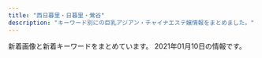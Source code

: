 ```yaml
---
title: "西日暮里・日暮里・鶯谷"
description: "キーワード別にの巨乳アジアン・チャイナエステ嬢情報をまとめました。"
---
```


新着画像と新着キーワードをまとめています。
2021年01月10日の情報です。

<DmmAffiliateIns />
<KeywordTable
  shops={
    [
    {
        "url": "https://mominoki.tyo.ac/",
        "keywords": {
            "86": 4,
            "E": 4,
            "85": 12,
            "C": 14,
            "D": 20,
            "87": 8
        },
        "img_links": [
            "https://mominoki.tyo.ac/photos/sites/41/2020/09/2020092801595154.jpg",
            "https://mominoki.tyo.ac/images/themes/pink/s_ranking.png",
            "https://mominoki.tyo.ac/images/themes/pink/s_news.png",
            "https://mominoki.tyo.ac/images/room1.jpg",
            "https://mominoki.tyo.ac/images/room4.jpg",
            "https://mominoki.tyo.ac/photos/sites/41/2020/09/2020092804344750.jpg",
            "https://mominoki.tyo.ac/images/themes/pink/no2.png",
            "https://mominoki.tyo.ac/images/themes/pink/no1.png",
            "https://mominoki.tyo.ac/images/themes/pink/s_newface.png",
            "https://mominoki.tyo.ac/photos/sites/41/2020/09/2020092804344656.jpg",
            "https://mominoki.tyo.ac/photos/sites/41/2020/09/2020092810535583.jpg",
            "https://mominoki.tyo.ac/images/themes/pink/r3.jpg",
            "https://mominoki.tyo.ac/images/themes/pink/s_pickup.png",
            "https://mominoki.tyo.ac/images/themes/pink/s_staff.png",
            "https://mominoki.tyo.ac/images/themes/pink/s_link.png",
            "https://mominoki.tyo.ac/photos/sites/41/2020/09/2020092804344859.jpg",
            "https://mominoki.tyo.ac/images/themes/pink/mobile.jpg",
            "https://mominoki.tyo.ac/photos/sites/41/2020/11/2020111401222038.jpg",
            "https://mominoki.tyo.ac/images/room3.jpg",
            "https://mominoki.tyo.ac/images/room2.jpg",
            "https://mominoki.tyo.ac/images/themes/pink/line.png"
        ],
        "name": "\u3082\u307f\u306e\u6728",
        "station": "\u753a\u5c4b\u99c51\u756a\u51fa\u53e3"
    },
    {
        "station": "JR\u65e5\u66ae\u91cc\u99c5\u5357\u53e3",
        "name": "\u306f\u305f\u3061",
        "url": "http://www.mac-riraku106.xyz/",
        "img_links": [
            "http://www.mac-riraku106.xyz/uploads/200608/1-20060Q0251EY.jpg",
            "http://www.mac-riraku106.xyz/uploads/190723/21-1.jpg",
            "http://www.mac-riraku106.xyz/uploads/191209/1-1912091229204E.jpg",
            "http://www.mac-riraku106.xyz/uploads/191008/1-19100Q5453V63.jpg",
            "http://www.mac-riraku106.xyz/uploads/200608/1-20060Q02506204.jpg",
            "http://www.mac-riraku106.xyz/static/picture/michi01.png",
            "http://www.mac-riraku106.xyz/uploads/191128/1-19112Q3102OP.jpg",
            "http://www.mac-riraku106.xyz/uploads/200501/1-200501125251121.jpg",
            "http://www.mac-riraku106.xyz/uploads/200501/1-200501125150516.jpg",
            "http://www.mac-riraku106.xyz/uploads/190723/34-1.jpg",
            "http://www.mac-riraku106.xyz/uploads/191219/1-19121912423J29.jpg",
            "http://www.mac-riraku106.xyz/static/picture/1.jpg",
            "http://www.mac-riraku106.xyz/static/picture/tel.png",
            "http://www.mac-riraku106.xyz/uploads/190723/23-3.jpg",
            "http://www.mac-riraku106.xyz/static/picture/top-img02.png",
            "http://www.mac-riraku106.xyz/uploads/190826/1-1ZR614462Qa.jpg",
            "http://www.mac-riraku106.xyz/uploads/200501/1-200501145011C2.jpg",
            "http://www.mac-riraku106.xyz/uploads/200310/1-200310130925920.jpg",
            "http://www.mac-riraku106.xyz/uploads/191008/1-19100Q5451M20.jpg",
            "http://www.mac-riraku106.xyz/uploads/200317/1-20031G4420c38.jpg",
            "http://www.mac-riraku106.xyz/uploads/191209/1-191209123459153.jpg",
            "http://www.mac-riraku106.xyz/uploads/191128/1-19112Q31009521.jpg",
            "http://www.mac-riraku106.xyz/uploads/200818/1-200QQ55415J4.jpg",
            "http://www.mac-riraku106.xyz/uploads/190826/1-1ZR6144611E0.jpg",
            "http://www.mac-riraku106.xyz/uploads/200501/1-200501144951148.jpg",
            "http://www.mac-riraku106.xyz/uploads/200325/1-2003251H340B9.jpg",
            "http://www.mac-riraku106.xyz/uploads/190723/10-1.jpg",
            "http://www.mac-riraku106.xyz/uploads/190906/1-1ZZ6125225A4.jpg",
            "http://www.mac-riraku106.xyz/static/picture/2.jpg",
            "http://www.mac-riraku106.xyz/uploads/191106/1-191106092J62Y.jpg",
            "http://www.mac-riraku106.xyz/uploads/191219/1-191219124141563.jpg",
            "http://www.mac-riraku106.xyz/uploads/200310/1-20031013091I08.jpg",
            "http://www.mac-riraku106.xyz/uploads/190723/25-1.jpg",
            "http://www.mac-riraku106.xyz/uploads/190723/30-1.jpg",
            "http://www.mac-riraku106.xyz/uploads/200818/1-200QQ554231G.jpg",
            "http://www.mac-riraku106.xyz/uploads/200317/1-20031G44220J0.jpg",
            "http://www.mac-riraku106.xyz/uploads/191128/1-19112Q3111UF.jpg",
            "http://www.mac-riraku106.xyz/uploads/190723/10-2.jpg",
            "http://www.mac-riraku106.xyz/uploads/190723/1-1.jpg",
            "http://www.mac-riraku106.xyz/uploads/200501/1-200501145002a7.jpg",
            "http://www.mac-riraku106.xyz/uploads/190723/33-1.jpg",
            "http://www.mac-riraku106.xyz/uploads/200501/1-200501125300127.jpg",
            "http://www.mac-riraku106.xyz/static/picture/top-img09.png",
            "http://www.mac-riraku106.xyz/uploads/191209/1-191209122ZY50.jpg",
            "http://www.mac-riraku106.xyz/uploads/190723/1-2.jpg",
            "http://www.mac-riraku106.xyz/uploads/190723/23-1.jpg",
            "http://www.mac-riraku106.xyz/uploads/190926/1-1Z926131T2408.jpg",
            "http://www.mac-riraku106.xyz/static/picture/top-img01.png",
            "http://www.mac-riraku106.xyz/static/picture/top-img03.png",
            "http://www.mac-riraku106.xyz/uploads/200818/1-200QQ5535E92.jpg",
            "http://www.mac-riraku106.xyz/uploads/200501/1-200501125159161.jpg",
            "http://www.mac-riraku106.xyz/uploads/191106/1-191106092S0357.jpg",
            "http://www.mac-riraku106.xyz/static/picture/michi02.png",
            "http://www.mac-riraku106.xyz/uploads/190906/1-1ZZ612503C39.jpg",
            "http://www.mac-riraku106.xyz/uploads/200801/1-200P1110412514.jpg",
            "http://www.mac-riraku106.xyz/uploads/200325/1-2003251H312V4.jpg",
            "http://www.mac-riraku106.xyz/uploads/200801/1-200P1110631926.jpg",
            "http://www.mac-riraku106.xyz/uploads/200310/1-200310130Z0421.jpg",
            "http://www.mac-riraku106.xyz/uploads/190723/23-2.jpg",
            "http://www.mac-riraku106.xyz/uploads/200317/1-20031G44235R7.jpg",
            "http://www.mac-riraku106.xyz/uploads/190926/1-1Z926131R6102.jpg",
            "http://www.mac-riraku106.xyz/uploads/200801/1-200P1110A4M2.jpg",
            "http://www.mac-riraku106.xyz/static/picture/call.png",
            "http://www.mac-riraku106.xyz/uploads/191106/1-191106092T0531.jpg"
        ],
        "keywords": {
            "C": 20,
            "86": 18,
            "85": 16,
            "D": 46,
            "E": 6,
            "94": 3,
            "F": 3
        }
    },
    {
        "keywords": {},
        "station": "JR\u65e5\u66ae\u91cc\u99c5\u6771\u53e3",
        "name": "\u30e8\u30f3\u30bc",
        "url": "http://yonze.m-relax.net/",
        "img_links": [
            "http://yonze.m-relax.net/images/bar-photo.png",
            "http://yonze.m-relax.net/images/bar-cam.png",
            "http://yonze.m-relax.net/images/pic-imihi2.jpg",
            "http://yonze.m-relax.net/images/cam.png",
            "http://yonze.m-relax.net/pic/pic3.jpg",
            "http://yonze.m-relax.net/pic/pic1.jpg",
            "http://yonze.m-relax.net/images/bar-greeting.png",
            "http://yonze.m-relax.net/images/bar-midasi1.png",
            "http://yonze.m-relax.net/images/cam20201201.png",
            "http://yonze.m-relax.net/images/b-tel2.png",
            "http://yonze.m-relax.net/pic/pic2.jpg"
        ]
    },
    {
        "station": "JR\u65e5\u66ae\u91cc\u99c5\u5357\u53e3",
        "img_links": [
            "https://www.sofia-est.com/img/material/page3_1_subt2.png",
            "https://www.sofia-est.com/img/material/page4_subt2.png",
            "https://www.sofia-est.com/img/banner/koko_120x60.png",
            "https://www.sofia-est.com/img/material/sd_rt_btn.png",
            "https://www.sofia-est.com/img/material/mob_t3.jpg",
            "https://www.sofia-est.com/img/material/gm3_rollout.png",
            "https://www.sofia-est.com/img/material/top_about.png",
            "https://www.sofia-est.com/img/girl/main/s57_1.jpg",
            "https://www.sofia-est.com/img/material/movie20141210.jpg",
            "https://www.sofia-est.com/img/material/photo3.jpg",
            "https://www.sofia-est.com/img/girl/thumb/s81_1.jpg",
            "https://www.sofia-est.com/img/girl/main/s99_1.jpg",
            "https://www.sofia-est.com/img/material/mob_youtube.png",
            "https://www.sofia-est.com/img/material/gm4_rollout.png",
            "https://www.sofia-est.com/img/girl/thumb/s89_2.jpg",
            "https://www.sofia-est.com/img/girl/main/s89_1.jpg",
            "https://www.sofia-est.com/img/girl/thumb/s81_3.jpg",
            "https://www.sofia-est.com/img/material/gm1_rollout.png",
            "https://www.sofia-est.com/img/material/photobig.jpg",
            "https://www.sofia-est.com/img/girl/thumb/s84_1.jpg",
            "https://www.sofia-est.com/img/girl/thumb/s97_2.jpg",
            "https://www.sofia-est.com/img/material/mob_t2.jpg",
            "https://www.sofia-est.com/img/girl/main/s97_1.jpg",
            "https://www.sofia-est.com/img/girl/thumb/s100_2.jpg",
            "https://www.sofia-est.com/img/material/top_infomation.png",
            "https://www.sofia-est.com/img/girl/thumb/s57_4.jpg",
            "https://www.sofia-est.com/img/material/noimg_m.jpg",
            "https://www.sofia-est.com/img/what/emoji_usi.png",
            "https://www.sofia-est.com/img/girl/main/s85_1.jpg",
            "https://www.sofia-est.com/img/material/course_tanta2.png",
            "https://www.sofia-est.com/img/girl/list/s84_list.jpg",
            "https://www.sofia-est.com/img/material/movieicon.png",
            "https://www.sofia-est.com/img/material/page4_subt1.png",
            "https://www.sofia-est.com/img/girl/thumb/s57_1.jpg",
            "https://www.sofia-est.com/img/girl/list/s99_list.jpg",
            "https://www.sofia-est.com/img/material/photo8.jpg",
            "https://www.sofia-est.com/img/girl/list/s92_list.jpg",
            "https://www.sofia-est.com/img/material/photo4.jpg",
            "https://www.sofia-est.com/img/material/gm2_rollout.png",
            "https://www.sofia-est.com/img/top/topslide20141210.jpg",
            "https://www.sofia-est.com/img/material/top_kodawari.png",
            "https://www.sofia-est.com/img/girl/list/s57_list.jpg",
            "https://www.sofia-est.com/img/girl/thumb/s81_5.jpg",
            "https://www.sofia-est.com/img/girl/main/s84_1.jpg",
            "https://www.sofia-est.com/img/girl/thumb/s81_2.jpg",
            "https://www.sofia-est.com/img/material/top_twitter.png",
            "https://www.sofia-est.com/img/girl/list/s85_list.jpg",
            "https://www.sofia-est.com/img/girl/list/s100_list.jpg",
            "https://www.sofia-est.com/img/girl/thumb/s81_4.jpg",
            "https://www.sofia-est.com/img/girl/pickup/pickup20200111122329.jpg",
            "https://www.sofia-est.com/img/material/top_camp.png",
            "https://www.sofia-est.com/img/material/noimg_thumb.jpg",
            "https://www.sofia-est.com/img/girl/list/s56_list.jpg",
            "https://www.sofia-est.com/img/material/yakusoku.png",
            "https://www.sofia-est.com/img/material/page6_subt1.png",
            "https://www.sofia-est.com/img/girl/list/s55_list.jpg",
            "https://www.sofia-est.com/img/top/topslide20141211.jpg",
            "https://www.sofia-est.com/img/material/mobileqr.png",
            "https://www.sofia-est.com/img/girl/list/s89_list.jpg",
            "https://www.sofia-est.com/img/girl/thumb/s56_1.jpg",
            "https://www.sofia-est.com/img/material/photo7.jpg",
            "https://www.sofia-est.com/img/material/iph.png",
            "https://www.sofia-est.com/img/material/courseoption_rev1.png",
            "https://www.sofia-est.com/img/material/top_news.png",
            "https://www.sofia-est.com/img/girl/thumb/s97_1.jpg",
            "https://www.sofia-est.com/img/material/mob_t1.jpg",
            "https://www.sofia-est.com/img/material/mob_m5.jpg",
            "https://www.sofia-est.com/img/material/course_tanta1.png",
            "https://www.sofia-est.com/img/girl/pickup/pickup20191220093702.jpg",
            "https://www.sofia-est.com/img/material/photo1.jpg",
            "https://www.sofia-est.com/img/material/mob_m3_rev1.jpg",
            "https://www.sofia-est.com/img/material/top_kodawariimg1.jpg",
            "https://www.sofia-est.com/img/material/mob_t4.jpg",
            "https://www.sofia-est.com/img/material/coursepoint_rev2.png",
            "https://www.sofia-est.com/img/girl/thumb/s100_1.jpg",
            "https://www.sofia-est.com/img/material/mob_m2_rev1.jpg",
            "https://www.sofia-est.com/img/girl/thumb/s99_2.jpg",
            "https://www.sofia-est.com/img/material/gm6_rollout.png",
            "https://www.sofia-est.com/img/material/photo6.jpg",
            "https://www.sofia-est.com/img/material/hosi5.png",
            "https://www.sofia-est.com/img/girl/list/s81_list.jpg",
            "https://www.sofia-est.com/img/material/page2_subt1.png",
            "https://www.sofia-est.com/img/material/phototxt.jpg",
            "https://www.sofia-est.com/img/material/mob_m1_rev1.jpg",
            "https://www.sofia-est.com/img/material/gm5_rollout.png",
            "https://www.sofia-est.com/img/material/top_movie.png",
            "https://www.sofia-est.com/img/girl/pickup/pickup20180411052859.jpg",
            "https://www.sofia-est.com/img/material/page7_subt1.png",
            "https://www.sofia-est.com/img/material/page3_subt1.png",
            "https://www.sofia-est.com/img/material/mob_m4.jpg",
            "https://www.sofia-est.com/img/girl/thumb/s85_2.jpg",
            "https://www.sofia-est.com/img/girl/mobilepickup/mobilepickup20200302124127.jpg",
            "https://www.sofia-est.com/img/material/page3_1_subt1.png",
            "https://www.sofia-est.com/img/material/page6_subt3.png",
            "https://www.sofia-est.com/img/material/photo2.jpg",
            "https://www.sofia-est.com/img/material/page8_subt2.png",
            "https://www.sofia-est.com/img/girl/thumb/s94_2.jpg",
            "https://www.sofia-est.com/img/material/page6_subt2.png",
            "https://www.sofia-est.com/img/girl/thumb/s57_3.jpg",
            "https://www.sofia-est.com/img/material/top_pickup.png",
            "https://www.sofia-est.com/img/girl/thumb/s57_2.jpg",
            "https://www.sofia-est.com/img/what/coupon202009.png",
            "https://www.sofia-est.com/img/material/doublecourse_rev1.png",
            "https://www.sofia-est.com/img/girl/pickup/pickup20191220093623.jpg",
            "https://www.sofia-est.com/img/material/movie_right_yaji.png",
            "https://www.sofia-est.com/img/material/mob_t5.jpg",
            "https://www.sofia-est.com/img/girl/thumb/s89_1.jpg",
            "https://www.sofia-est.com/img/girl/thumb/s55_1.jpg",
            "https://www.sofia-est.com/img/girl/pickup/pickup20190509222453.jpg",
            "https://www.sofia-est.com/img/girl/thumb/s94_1.jpg",
            "https://www.sofia-est.com/img/girl/thumb/s99_1.jpg",
            "https://www.sofia-est.com/img/girl/thumb/s85_3.jpg",
            "https://www.sofia-est.com/img/material/page5_subt1.png",
            "https://www.sofia-est.com/img/material/pagetop_rollout.png",
            "https://www.sofia-est.com/img/girl/thumb/s85_1.jpg",
            "https://www.sofia-est.com/img/top/topslide20150918.jpg",
            "https://www.sofia-est.com/img/material/movie_left_yaji.png",
            "https://www.sofia-est.com/img/girl/main/s100_1.jpg",
            "https://www.sofia-est.com/img/material/top_newface.png",
            "https://www.sofia-est.com/img/material/page8_subt1.png",
            "https://www.sofia-est.com/img/girl/main/s94_1.jpg",
            "https://www.sofia-est.com/img/girl/main/s81_1.jpg",
            "https://www.sofia-est.com/img/girl/list/s94_list.jpg",
            "https://www.sofia-est.com/img/material/photo5.jpg",
            "https://www.sofia-est.com/img/material/page5_subt2.png",
            "https://www.sofia-est.com/img/girl/list/s97_list.jpg",
            "https://www.sofia-est.com/img/girl/thumb/s84_2.jpg",
            "https://www.sofia-est.com/img/girl/thumb/s92_1.jpg",
            "https://www.sofia-est.com/img/material/noimg_b.jpg"
        ],
        "keywords": {
            "G": 2,
            "E": 1,
            "\u30bb\u30af\u30b7\u30fc": 24,
            "\u30c0\u30a4\u30ca\u30de\u30a4\u30c8": 1
        },
        "name": "\u30bd\u30d5\u30a3\u30a2",
        "url": "https://www.sofia-est.com/"
    },
    {
        "station": "JR\u897f\u65e5\u66ae\u91cc\u99c5",
        "url": "http://chou.ies.bz/",
        "img_links": [
            "http://chou.ies.bz/photos/sites/85/2019/07/2019070106333414.jpg",
            "http://chou.ies.bz/photos/sites/85/2019/06/2019062803491517.jpg",
            "http://chou.ies.bz/images/s_pick.png",
            "http://chou.ies.bz/images/n1.jpg",
            "http://chou.ies.bz/images/s_link.png",
            "http://chou.ies.bz/images/s_news.png",
            "http://chou.ies.bz/images/top.png",
            "http://chou.ies.bz/photos/sites/85/2019/12/2019120602315853.jpg",
            "http://chou.ies.bz/photos/sites/85/2019/07/2019070106340260.jpg",
            "http://chou.ies.bz/images/mobile.png",
            "http://chou.ies.bz/images/s3.png",
            "http://chou.ies.bz/photos/sites/85/2019/07/2019070106330942.jpg",
            "http://chou.ies.bz/photos/sites/85/2020/12/2020120204150858.jpg",
            "http://chou.ies.bz/photos/sites/85/2020/12/2020120204265615.jpg",
            "http://chou.ies.bz/images/s_staff.jpg",
            "http://chou.ies.bz/photos/sites/85/2020/10/2020100610370157.jpg",
            "http://chou.ies.bz/images/n3.png",
            "http://chou.ies.bz/images/s1.png",
            "http://chou.ies.bz/photos/sites/85/2019/07/2019070106320474.jpg",
            "http://chou.ies.bz/photos/sites/85/2019/07/2019070509385227.jpg",
            "http://chou.ies.bz/photos/sites/85/2020/10/2020100610383828.jpg",
            "http://chou.ies.bz/photos/sites/85/2020/12/2020121802483415.jpg"
        ],
        "name": "\u706f\u308a\u5c4b",
        "keywords": {
            "C": 1,
            "86": 7,
            "87": 1,
            "D": 9,
            "84": 2,
            "E": 1,
            "85": 1
        }
    },
    {
        "url": "http://es-rlx.com/",
        "keywords": {
            "C": 21
        },
        "station": "JR\u9daf\u8c37\u99c5\u5317\u53e3",
        "img_links": [
            "http://es-rlx.com/img/access/road01.jpg",
            "http://es-rlx.com/img/ttl_mobile.png",
            "http://es-rlx.com/staff/mai/01mb.jpg",
            "http://es-rlx.com/pic/head.png",
            "http://es-rlx.com/staff/rumi/01mb.jpg",
            "http://es-rlx.com/staff/anna/01mb.jpg",
            "http://es-rlx.com/img/access/road03.jpg",
            "http://es-rlx.com/staff/yuki/01.jpg",
            "http://es-rlx.com/img/ttl_tnew.png",
            "http://es-rlx.com/staff/minami/01.jpg",
            "http://es-rlx.com/pic/top1.jpg",
            "http://es-rlx.com/img/ft_tel.png",
            "http://es-rlx.com/img/access/roaddm.png",
            "http://es-rlx.com/img/youtube.jpg",
            "http://es-rlx.com/staff/yuki/01mb.jpg",
            "http://es-rlx.com/img/ttl_rec.png",
            "http://es-rlx.com/staff/anna/01.jpg",
            "http://es-rlx.com/pic/top3.jpg",
            "http://es-rlx.com/staff/rumi/01.jpg",
            "http://es-rlx.com/img/access/road02.jpg",
            "http://es-rlx.com/pic/top2.jpg",
            "http://es-rlx.com/img/access/road04.jpg",
            "http://es-rlx.com/img/access/kanban.png",
            "http://es-rlx.com/img/ttl_staff.png",
            "http://es-rlx.com/i/files/homeimg.jpg",
            "http://es-rlx.com/staff/mai/01.jpg",
            "http://es-rlx.com/staff/sakura/01.jpg",
            "http://es-rlx.com/staff/minami/01mb.jpg",
            "http://es-rlx.com/staff/sakura/01mb.jpg"
        ],
        "name": "\u5065\u7f8e\u5802"
    },
    {
        "keywords": {
            "C": 6
        },
        "station": "JR\u65e5\u66ae\u91cc\u99c5\u6771\u53e3",
        "img_links": [
            "http://www.en-nippori.net/image/therapist/02.jpg",
            "http://www.en-nippori.net/image/therapist/03.jpg",
            "http://www.en-nippori.net/image/mainparts/images/navi01_04.jpg",
            "http://www.en-nippori.net/image/mainparts/images/navi01_05.jpg",
            "http://www.en-nippori.net/image/index/top.jpg",
            "http://www.en-nippori.net/image/therapist/01.jpg",
            "http://www.en-nippori.net/image/therapist/04.jpg",
            "http://www.en-nippori.net/image/mainparts/images/navi01_02.jpg",
            "http://www.en-nippori.net/image/mainparts/images/navi01_06.jpg",
            "http://www.en-nippori.net/image/mainparts/images/navi01_07.jpg",
            "http://www.en-nippori.net/image/mainparts/main.jpg",
            "http://www.en-nippori.net/image/therapist/06.jpg",
            "http://www.en-nippori.net/image/mainparts/images/navi01_03.jpg"
        ],
        "url": "http://www.en-nippori.net/",
        "name": "\u7e01"
    },
    {
        "name": "\u307b\u307b\u3048\u307f",
        "img_links": [
            "http://www.hohoemi.es-relax.info/i/room/r04.jpg",
            "http://www.hohoemi.es-relax.info/gals/rika1.jpg",
            "http://www.hohoemi.es-relax.info/i/room/r01.jpg",
            "http://www.hohoemi.es-relax.info/images/162-1.jpg",
            "http://www.hohoemi.es-relax.info/gals/nana1.jpg",
            "http://www.hohoemi.es-relax.info/images/r03.jpg",
            "http://www.hohoemi.es-relax.info/images/newsbar.jpg",
            "http://www.hohoemi.es-relax.info/i/room/r03.jpg",
            "http://www.hohoemi.es-relax.info/images/r04.jpg",
            "http://www.hohoemi.es-relax.info/images/r01.jpg",
            "http://www.hohoemi.es-relax.info/images/img02.jpg",
            "http://www.hohoemi.es-relax.info/gals/egao1.jpg",
            "http://www.hohoemi.es-relax.info/images/img03.jpg",
            "http://www.hohoemi.es-relax.info/gals/nanami1.jpg",
            "http://www.hohoemi.es-relax.info/gals/yuyu1.jpg",
            "http://www.hohoemi.es-relax.info/gals/karin1.jpg",
            "http://www.hohoemi.es-relax.info/images/nanami1.jpg",
            "http://www.hohoemi.es-relax.info/gals/mirai1.jpg",
            "http://www.hohoemi.es-relax.info/gals/mimi1.jpg",
            "http://www.hohoemi.es-relax.info/i/room/r02.jpg",
            "http://www.hohoemi.es-relax.info/images/img04.jpg",
            "http://www.hohoemi.es-relax.info/gals/yuri1.jpg",
            "http://www.hohoemi.es-relax.info/images/r02.jpg",
            "http://www.hohoemi.es-relax.info/images/r05.jpg",
            "http://www.hohoemi.es-relax.info/gals/monika1.jpg"
        ],
        "keywords": {},
        "station": "JR\u897f\u65e5\u66ae\u91cc\u99c5",
        "url": "http://www.hohoemi.es-relax.info/"
    },
    {
        "url": "http://es-minami.com/",
        "station": "JR\u65e5\u66ae\u91cc\u99c5\u6771\u53e3",
        "name": "\u307f\u306a\u307f",
        "img_links": [
            "http://www.es-minami.com/images/yuki1.jpg",
            "http://www.es-minami.com/gals/sakura1.jpg",
            "http://www.es-minami.com/gals/nana1.jpg",
            "http://www.es-minami.com/gals/yuki1.jpg",
            "http://www.es-minami.com/images/riri1.jpg",
            "http://es-minami.com/img/riri1.jpg",
            "http://www.es-minami.com/images/mika1.jpg",
            "http://www.es-minami.com/img/sayuri2.jpg",
            "http://www.es-minami.com/gals/sayuri2.jpg",
            "http://www.es-minami.com/images/news.png",
            "http://es-minami.com/gals/sayuri1.jpg",
            "http://www.es-minami.com/gals/riri1.jpg",
            "http://es-minami.com/img/mika2.jpg",
            "http://es-minami.com/gals/mika2.jpg",
            "http://es-minami.com/images/sayuri1.jpg",
            "http://es-minami.com/images/nana1.jpg",
            "http://www.es-minami.com/images/pick_staff6.jpg",
            "http://www.es-minami.com/img/mika2.jpg",
            "http://www.es-minami.com/img/sayuri1.jpg",
            "http://www.es-minami.com/images/rika1.jpg",
            "http://www.es-minami.com/images/staff-bar.png",
            "http://es-minami.com/images/yuki1.jpg",
            "http://es-minami.com/images/news.png",
            "http://es-minami.com/img/sayuri2.jpg",
            "http://es-minami.com/gals/yuki1.jpg",
            "http://es-minami.com/images/mika2.jpg",
            "http://es-minami.com/images/mika1.jpg",
            "http://es-minami.com/gals/nana1.jpg",
            "http://es-minami.com/gals/mika1.jpg",
            "http://es-minami.com/gals/rika1.jpg",
            "http://es-minami.com/gals/riri1.jpg",
            "http://www.es-minami.com/gals/rika1.jpg",
            "http://es-minami.com/gals/sayuri2.jpg",
            "http://www.es-minami.com/img/mika1.jpg",
            "http://www.es-minami.com/images/mika2.jpg",
            "http://es-minami.com/images/rika1.jpg",
            "http://www.es-minami.com/gals/mika2.jpg",
            "http://www.es-minami.com/images/mobole.png",
            "http://es-minami.com/img/sayuri1.jpg",
            "http://www.es-minami.com/img/yuki1.jpg",
            "http://es-minami.com/images/riri1.jpg",
            "http://www.es-minami.com/img/riri1.jpg",
            "http://es-minami.com/images/pick_staff6.jpg",
            "http://www.es-minami.com/images/nana1.jpg",
            "http://www.es-minami.com/images/sayuri2.jpg",
            "http://es-minami.com/gals/sakura1.jpg",
            "http://www.es-minami.com/gals/mika1.jpg",
            "http://es-minami.com/img/yuki1.jpg",
            "http://es-minami.com/images/mobole.png",
            "http://es-minami.com/img/nana1.jpg",
            "http://es-minami.com/img/mika1.jpg",
            "http://es-minami.com/images/staff-bar.png",
            "http://www.es-minami.com/gals/sayuri1.jpg",
            "http://es-minami.com/images/sayuri2.jpg",
            "http://www.es-minami.com/img/nana1.jpg",
            "http://www.es-minami.com/images/sayuri1.jpg"
        ],
        "keywords": {}
    },
    {
        "keywords": {},
        "station": "JR\u9daf\u8c37\u99c5\u5317\u53e3",
        "name": "\u5fc3\u7f8e",
        "img_links": [
            "http://www.ai-lian.work/images/1.jpg",
            "http://www.ai-lian.work/images/3.jpg",
            "http://www.ai-lian.work/images/staff_t.jpg",
            "http://www.ai-lian.work/images/line.png",
            "http://www.ai-lian.work/img/yui1.jpg",
            "http://www.ai-lian.work/images/mobile.jpg",
            "http://www.ai-lian.work/images/news.jpg",
            "http://www.ai-lian.work/images/interior_t.jpg",
            "http://www.ai-lian.work/images/int2.jpg",
            "http://www.ai-lian.work/images/tel.jpg",
            "http://www.ai-lian.work/img/saya1.jpg",
            "http://www.ai-lian.work/images/ta.jpg",
            "http://www.ai-lian.work/images/rec1.jpg",
            "http://www.ai-lian.work/images/2.jpg",
            "http://www.ai-lian.work/images/head.jpg",
            "http://www.ai-lian.work/img/aya1.jpg",
            "http://www.ai-lian.work/images/int1.jpg",
            "http://www.ai-lian.work/images/sys1.jpg"
        ],
        "url": "http://www.ai-lian.work/"
    },
    {
        "name": "\u30d1\u30b8\u30e3\u30de",
        "keywords": {
            "86": 7,
            "D": 7
        },
        "station": "JR\u65e5\u66ae\u91cc\u99c5\u6771\u53e3",
        "url": "http://massage-aroma.pink/",
        "img_links": [
            "http://massage-aroma.pink/images/nav-004.png",
            "http://massage-aroma.pink/images/cg011.jpg",
            "http://massage-aroma.pink/images/cg08.jpg",
            "http://massage-aroma.pink/images/cg01.jpg",
            "http://massage-aroma.pink/images/cg06.jpg",
            "http://massage-aroma.pink/images/cg03.jpg",
            "http://massage-aroma.pink/images/cg04.jpg",
            "http://massage-aroma.pink/images/cg05.jpg",
            "http://massage-aroma.pink/images/nav-006.png",
            "http://massage-aroma.pink/images/no.png",
            "http://massage-aroma.pink/images/nav-005.png",
            "http://massage-aroma.pink/images/top001.png",
            "http://massage-aroma.pink/images/nav-002.png",
            "http://massage-aroma.pink/images/nav-001.png",
            "http://massage-aroma.pink/images/nav-003.png",
            "http://massage-aroma.pink/images/cg07.jpg",
            "http://massage-aroma.pink/images/cg061.jpg",
            "http://massage-aroma.pink/images/tel.png"
        ]
    },
    {
        "url": "http://lapis.tyo.cm/",
        "keywords": {
            "86": 8,
            "87": 4,
            "83": 4,
            "D": 16
        },
        "img_links": [
            "http://lapis.tyo.cm/images/s_blog.jpg",
            "http://lapis.tyo.cm/images/top.png",
            "http://lapis.tyo.cm/images/nbj1.jpg",
            "http://lapis.tyo.cm/photos/sites/75/2021/01/2021010407562482.jpg",
            "http://lapis.tyo.cm/photos/sites/75/2021/01/2021010407562697.jpg",
            "http://lapis.tyo.cm/images/nbj3.jpg",
            "http://lapis.tyo.cm/images/pick_bj3.jpg",
            "http://lapis.tyo.cm/images/s_face.jpg",
            "http://lapis.tyo.cm/images/s_staff.jpg",
            "http://lapis.tyo.cm/images/s_link.jpg",
            "http://lapis.tyo.cm/images/pick_bj1.jpg",
            "http://lapis.tyo.cm/photos/sites/75/2021/01/2021010407562324.jpg",
            "http://lapis.tyo.cm/images/s_pick.jpg",
            "http://lapis.tyo.cm/images/new.jpg",
            "http://lapis.tyo.cm/photos/sites/75/2021/01/2021010407562290.jpg",
            "http://lapis.tyo.cm/images/mobile.jpg"
        ],
        "station": "JR\u9daf\u8c37\u99c5\u5317\u53e3",
        "name": "\u30e9\u30d4\u30b9"
    },
    {
        "station": "JR\u9daf\u8c37\u99c5\u5317\u53e3",
        "name": "\u30df\u30a1\u30aa\u30df\u30a1\u30aa",
        "img_links": [
            "http://www.es-ms.work/images/2.jpg",
            "http://www.es-ms.work/images/int2.jpg",
            "http://www.es-ms.work/staff/kaya.jpg",
            "http://www.es-ms.work/images/head.jpg",
            "http://www.es-ms.work/img/sayuri1.jpg",
            "http://www.es-ms.work/images/1.jpg",
            "http://www.es-ms.work/img/kaya1.jpg",
            "http://www.es-ms.work/img/rina1.jpg",
            "http://www.es-ms.work/images/int1.jpg",
            "http://www.es-ms.work/images/rec1.jpg",
            "http://www.es-ms.work/images/sys.jpg",
            "http://www.es-ms.work/images/staff_t.jpg",
            "http://www.es-ms.work/images/news.jpg",
            "http://www.es-ms.work/images/s1.png",
            "http://www.es-ms.work/images/tg.jpg",
            "http://www.es-ms.work/images/rec2.jpg",
            "http://www.es-ms.work/images/interior_t.jpg",
            "http://www.es-ms.work/images/ac1.jpg",
            "http://www.es-ms.work/images/3.jpg",
            "http://www.es-ms.work/staff/sayuri.jpg",
            "http://www.es-ms.work/staff/rina.jpg"
        ],
        "url": "http://www.es-ms.work/",
        "keywords": {}
    },
    {
        "name": "\u6e29\u99a8\u6e2f-\u304a\u3093\u304d\u3087\u3046\u3053\u3046-",
        "station": "JR\u897f\u65e5\u66ae\u91cc\u99c5",
        "url": "http://onkyoukou.tyo.cm/",
        "keywords": {
            "86": 3,
            "88": 6,
            "87": 3,
            "C": 13
        },
        "img_links": [
            "http://onkyoukou.tyo.cm/images/s_pick.jpg",
            "http://onkyoukou.tyo.cm/images/s_mobile.jpg",
            "http://onkyoukou.tyo.cm/images/face_bj3.jpg",
            "http://onkyoukou.tyo.cm/images/acc1.jpg",
            "http://onkyoukou.tyo.cm/images/nbj3.jpg",
            "http://onkyoukou.tyo.cm/images/top.png",
            "http://onkyoukou.tyo.cm/images/s_face.jpg",
            "http://onkyoukou.tyo.cm/images/acc2.jpg",
            "http://onkyoukou.tyo.cm/photos/sites/88/2020/03/2020030111163079.jpg",
            "http://onkyoukou.tyo.cm/photos/sites/88/2017/03/staff2.jpg",
            "http://onkyoukou.tyo.cm/images/n1.jpg",
            "http://onkyoukou.tyo.cm/images/mobile.jpg",
            "http://onkyoukou.tyo.cm/images/s_link.jpg",
            "http://onkyoukou.tyo.cm/images/face_bj.jpg",
            "http://onkyoukou.tyo.cm/images/nbj1.jpg",
            "http://onkyoukou.tyo.cm/images/line.jpg",
            "http://onkyoukou.tyo.cm/images/s_staff1.jpg",
            "http://onkyoukou.tyo.cm/images/s_staff.jpg",
            "http://onkyoukou.tyo.cm/images/s_news.jpg",
            "http://onkyoukou.tyo.cm/photos/sites/88/2017/03/staff1.jpg",
            "http://onkyoukou.tyo.cm/photos/sites/88/2017/03/staff4.jpg",
            "http://onkyoukou.tyo.cm/images/n3.jpg",
            "http://onkyoukou.tyo.cm/images/acc3.jpg"
        ]
    },
    {
        "img_links": [
            "http://momo.tyo.cm/images/top_slider02.jpg",
            "http://momo.tyo.cm/photos/sites/53/2020/12/202012011041246.jpg",
            "http://momo.tyo.cm/photos/sites/53/2020/08/2020083106342164.jpg",
            "http://momo.tyo.cm/images/tit01.png",
            "http://momo.tyo.cm/images/nav_link04.png",
            "http://momo.tyo.cm/images/tit_com.png",
            "http://momo.tyo.cm/images/news.png",
            "http://momo.tyo.cm/images/nav_link02.png",
            "http://momo.tyo.cm/images/tit_com01.png",
            "http://momo.tyo.cm/images/nav_link06.png",
            "http://momo.tyo.cm/images/tit04.png",
            "http://momo.tyo.cm/images/border02.png",
            "http://momo.tyo.cm/images/pagetop.png",
            "http://momo.tyo.cm/images/tit_staff.png",
            "http://momo.tyo.cm/photos/sites/53/2020/08/2020083106342133.jpg",
            "http://momo.tyo.cm/images/tit_com03.png",
            "http://momo.tyo.cm/images/tit_com05.png",
            "http://momo.tyo.cm/images/bg_pick.png",
            "http://momo.tyo.cm/images/nav_link03.png",
            "http://momo.tyo.cm/images/tit_com04.png",
            "http://momo.tyo.cm/images/tit02.png",
            "http://momo.tyo.cm/images/border01.png",
            "http://momo.tyo.cm/images/nav_link01.png",
            "http://momo.tyo.cm/photos/sites/53/2020/12/2020120110412383.jpg",
            "http://momo.tyo.cm/images/nav_link05.png",
            "http://momo.tyo.cm/images/top_slider01.jpg",
            "http://momo.tyo.cm/images/tit05.png",
            "http://momo.tyo.cm/images/tit_com02.png",
            "http://momo.tyo.cm/images/tit03.png",
            "http://momo.tyo.cm/images/tit_link01.png"
        ],
        "url": "http://momo.tyo.cm/",
        "keywords": {
            "86": 15,
            "85": 5,
            "D": 20
        },
        "station": "JR\u65e5\u66ae\u91cc\u99c5\u5357\u53e3",
        "name": "\u6843"
    },
    {
        "station": "\u65e5\u66ae\u91cc\u99c5\u6771\u53e3",
        "name": "\u672a\u6765",
        "url": "http://www.relax-mirai.info/",
        "keywords": {},
        "img_links": [
            "http://www.relax-mirai.info/images/m04.jpg",
            "http://www.relax-mirai.info/images/risa1.jpg",
            "http://www.relax-mirai.info/i/images/momo1.jpg",
            "http://www.relax-mirai.info/gals/kaka1.jpg",
            "http://www.relax-mirai.info/images/momo1.jpg",
            "http://www.relax-mirai.info/i/images/sayuri1.jpg",
            "http://www.relax-mirai.info/images/sayuri1.jpg",
            "http://www.relax-mirai.info/gals/emi1.jpg",
            "http://www.relax-mirai.info/images/m03.jpg",
            "http://www.relax-mirai.info/gals/aki1.jpg",
            "http://www.relax-mirai.info/images/qr.jpg",
            "http://www.relax-mirai.info/i/120/sayuri1.jpg",
            "http://www.relax-mirai.info/images/info01.jpg",
            "http://www.relax-mirai.info/images/m02.jpg",
            "http://www.relax-mirai.info/gals/risa1.jpg",
            "http://www.relax-mirai.info/images/info02.jpg"
        ]
    },
    {
        "url": "http://esthe-aroma.red/",
        "img_links": [
            "http://esthe-aroma.red/images/r1.jpg",
            "http://esthe-aroma.red/images/cg05.jpg",
            "http://esthe-aroma.red/images/cg07.jpg",
            "http://esthe-aroma.red/images/line1.jpg",
            "http://esthe-aroma.red/link/menlog.jpg",
            "http://esthe-aroma.red/images/cg00.jpg",
            "http://esthe-aroma.red/images/evetop.png",
            "http://esthe-aroma.red/images/kan.jpg",
            "http://esthe-aroma.red/images/line.jpg",
            "http://esthe-aroma.red/images/rec.png",
            "http://esthe-aroma.red/images/imm.jpg",
            "http://esthe-aroma.red/images/news.png",
            "http://esthe-aroma.red/images/sruru.jpg",
            "http://esthe-aroma.red/images/cg03.jpg",
            "http://esthe-aroma.red/images/cg02.jpg",
            "http://esthe-aroma.red/images/top.png",
            "http://esthe-aroma.red/images/cg08.jpg",
            "http://esthe-aroma.red/images/cg06.jpg",
            "http://esthe-aroma.red/images/precau.png",
            "http://esthe-aroma.red/images/cg01.jpg",
            "http://esthe-aroma.red/images/cg04.jpg",
            "http://esthe-aroma.red/images/r4.jpg",
            "http://esthe-aroma.red/images/r3.jpg",
            "http://esthe-aroma.red/images/r2.jpg",
            "http://esthe-aroma.red/images/staff_s.png"
        ],
        "keywords": {
            "D": 8,
            "86": 8
        },
        "name": "\u548c\u5408 \u308f\u3054\u3046",
        "station": "JR\u65e5\u66ae\u91cc\u99c5\u6771\u53e3"
    },
    {
        "url": "http://www.suzu.esjp.info/",
        "keywords": {},
        "img_links": [
            "http://www.suzu.esjp.info/interior/2.jpg",
            "http://www.suzu.esjp.info/interior/5.jpg",
            "http://www.suzu.esjp.info/files/0101-02.jpg",
            "http://www.suzu.esjp.info/interior/6.jpg",
            "http://www.suzu.esjp.info/files/003.jpg",
            "http://www.suzu.esjp.info/files/002.jpg",
            "http://www.suzu.esjp.info/images/top-mobile.jpg",
            "http://www.suzu.esjp.info/files/001.jpg",
            "http://www.suzu.esjp.info/interior/1.jpg",
            "http://www.suzu.esjp.info/files/0101-03.jpg",
            "http://www.suzu.esjp.info/images/coupon/presented.png",
            "http://www.suzu.esjp.info/interior/3.jpg",
            "http://www.suzu.esjp.info/interior/4.jpg",
            "http://www.suzu.esjp.info/files/0101.jpg",
            "http://www.suzu.esjp.info/images/campaign.jpg",
            "http://www.suzu.esjp.info/images/coupon/info.png"
        ],
        "station": "JR\u897f\u65e5\u66ae\u91cc\u99c5",
        "name": "\u9234-\u3059\u305a-"
    },
    {
        "url": "http://www.night.ne.jp/tokyo/hayasi/",
        "img_links": [
            "http://www.night.ne.jp/tokyo/hayasi/img/view_2.jpg",
            "http://www.night.ne.jp/tokyo/hayasi/img/view_4.jpg",
            "http://www.night.ne.jp/nightnet/img/15.jpg",
            "http://www.night.ne.jp/nightnet/img/10.jpg",
            "http://www.night.ne.jp/_format/P/img/whats_news.jpg",
            "http://www.night.ne.jp/tokyo/hayasi/img/qr_code.jpg",
            "http://www.night.ne.jp/nightnet/img/12a.jpg",
            "http://www.night.ne.jp/nightnet/img/4.jpg",
            "http://www.night.ne.jp/tokyo/hayasi/img/view_5.jpg",
            "http://www.night.ne.jp/nightnet/img/7.jpg",
            "http://www.night.ne.jp/nightnet/img/14.jpg",
            "http://www.night.ne.jp/tokyo/hayasi/img/view_3.jpg",
            "http://www.night.ne.jp/nightnet/img/11.jpg",
            "http://www.night.ne.jp/tokyo/hayasi/img/index_view.jpg",
            "http://www.night.ne.jp/_format/P/img/index_enter_1.jpg",
            "http://www.night.ne.jp/nightnet/img/9.jpg",
            "http://www.night.ne.jp/tokyo/hayasi/img/view_6.jpg",
            "http://www.night.ne.jp/nightnet/img/3.jpg",
            "http://www.night.ne.jp/nightnet/img/1.jpg",
            "http://www.night.ne.jp/_format/P/img/over_msg_01.jpg",
            "http://www.night.ne.jp/nightnet/img/13.jpg",
            "http://www.night.ne.jp/_format/W/img/whats_view.jpg",
            "http://www.night.ne.jp/nightnet/img/8.jpg",
            "http://www.night.ne.jp/nightnet/img/6.jpg",
            "http://www.night.ne.jp/nightnet/img/5.jpg",
            "http://www.night.ne.jp/tokyo/hayasi/img/index_top.jpg",
            "http://www.night.ne.jp/tokyo/hayasi/img_staff/g_7181.jpg",
            "http://www.night.ne.jp/nightnet/img/16.jpg",
            "http://www.night.ne.jp/_format/P/img/over_msg_02.jpg",
            "http://www.night.ne.jp/nightnet/img/2.jpg",
            "http://www.night.ne.jp/tokyo/hayasi/img/index.jpg",
            "http://www.night.ne.jp/nightnet/img/17.jpg",
            "http://www.night.ne.jp/tokyo/hayasi/img/view_1.jpg"
        ],
        "station": "JR\u65e5\u66ae\u91cc\u99c5",
        "keywords": {},
        "name": "\u6797\u30de\u30c3\u30b5\u30fc\u30b8"
    }
]
}
/>
<DmmAffiliateScript />
